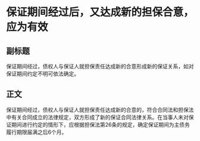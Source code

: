 # 保证期间经过后，又达成新的担保合意，应为有效
## 副标题
保证期间经过，债权人与保证人就担保责任达成新的合意形成新的保证关系，如对保证期间约定不明可依法确定。
## 正文
保证期间经过，债权人与保证人就担保责任达成新的合意的，符合合同法和担保法中有关合同成立的法律规定，双方形成了新的保证合同法律关系。在当事人未对保证期间进行约定的情形下，应根据担保法第26条的规定，确定保证期间为主债务履行期限届满之后6个月。